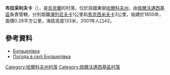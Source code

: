 {{coord|49|19|59|N|36|20|9|E|scale:100000_region:UA|display=title}}

'''布拉采利夫卡'''（{{lang-uk|Булацелівка}}），是[[烏克蘭|烏克蘭]]的村落，位於該國東部[[哈爾科夫州|哈爾科夫州]]，由[[佩爾沃邁西基區|佩爾沃邁西基區]]負責管轄，分別距離[[澤列尼夫卡_(佩爾沃邁西基區)|澤列尼夫卡]]1公里和[[馬克西米夫卡_(佩爾沃邁西基區)|馬克西米夫卡]]3公里，始建於1850年，面積0.28平方公里，海拔高度133米，2001年人口42。

==參考資料==
*[http://w1.c1.rada.gov.ua/pls/z7502/A005?rdat1=09.01.2009&rf7571=33892 Булацелівка]{{dead link|date=2018年2月 |bot=InternetArchiveBot |fix-attempted=yes }}
* [http://weather.in.ua/ua/har'kovskaja/2296 Погода в селі Булацелівка] {{Wayback|url=http://weather.in.ua/ua/har'kovskaja/2296 |date=20160323025008 }}

{{DEFAULTSORT:Булацелівка}}
[[Category:哈爾科夫州村落|Category:哈爾科夫州村落]]
[[Category:佩爾沃邁西基區村落|Category:佩爾沃邁西基區村落]]


{{Kharkiv-geo-stub}}